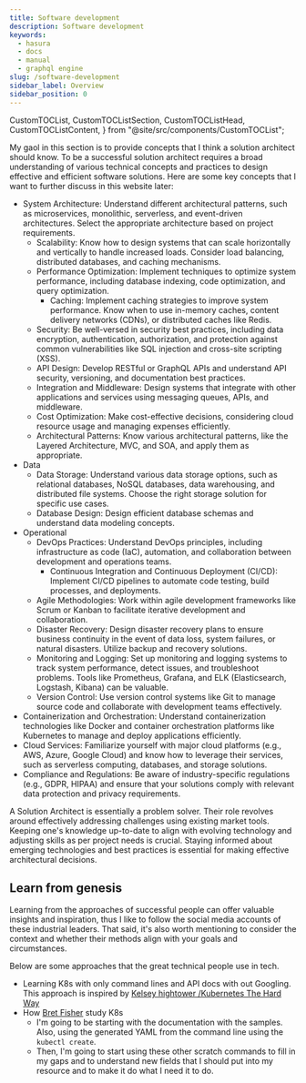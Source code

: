 ```yaml
---
title: Software development
description: Software development
keywords:
  - hasura
  - docs
  - manual
  - graphql engine
slug: /software-development
sidebar_label: Overview
sidebar_position: 0
---
```



  CustomTOCList,
  CustomTOCListSection,
  CustomTOCListHead,
  CustomTOCListContent,
} from "@site/src/components/CustomTOCList";


My gaol in this section is to provide concepts that I think a solution architect should know. To be a successful solution architect requires a broad understanding of various technical concepts and practices to design effective and efficient software solutions. Here are some key concepts that I want to further discuss in this website later:

- System Architecture: Understand different architectural patterns, such as microservices, monolithic, serverless, and event-driven architectures. Select the appropriate architecture based on project requirements.
    - Scalability: Know how to design systems that can scale horizontally and vertically to handle increased loads. Consider load balancing, distributed databases, and caching mechanisms.
    - Performance Optimization: Implement techniques to optimize system performance, including database indexing, code optimization, and query optimization.
        - Caching: Implement caching strategies to improve system performance. Know when to use in-memory caches, content delivery networks (CDNs), or distributed caches like Redis.
    - Security: Be well-versed in security best practices, including data encryption, authentication, authorization, and protection against common vulnerabilities like SQL injection and cross-site scripting (XSS).
    - API Design: Develop RESTful or GraphQL APIs and understand API security, versioning, and documentation best practices.
    - Integration and Middleware: Design systems that integrate with other applications and services using messaging queues, APIs, and middleware.
    - Cost Optimization: Make cost-effective decisions, considering cloud resource usage and managing expenses efficiently.
    - Architectural Patterns: Know various architectural patterns, like the Layered Architecture, MVC, and SOA, and apply them as appropriate.
- Data 
    - Data Storage: Understand various data storage options, such as relational databases, NoSQL databases, data warehousing, and distributed file systems. Choose the right storage solution for specific use cases.
    - Database Design: Design efficient database schemas and understand data modeling concepts.
- Operational
    - DevOps Practices: Understand DevOps principles, including infrastructure as code (IaC), automation, and collaboration between development and operations teams.
        - Continuous Integration and Continuous Deployment (CI/CD): Implement CI/CD pipelines to automate code testing, build processes, and deployments.
    - Agile Methodologies: Work within agile development frameworks like Scrum or Kanban to facilitate iterative development and collaboration.
    - Disaster Recovery: Design disaster recovery plans to ensure business continuity in the event of data loss, system failures, or natural disasters. Utilize backup and recovery solutions.
    - Monitoring and Logging: Set up monitoring and logging systems to track system performance, detect issues, and troubleshoot problems. Tools like Prometheus, Grafana, and ELK (Elasticsearch, Logstash, Kibana) can be valuable.
    - Version Control: Use version control systems like Git to manage source code and collaborate with development teams effectively.
- Containerization and Orchestration: Understand containerization technologies like Docker and container orchestration platforms like Kubernetes to manage and deploy applications efficiently.
- Cloud Services: Familiarize yourself with major cloud platforms (e.g., AWS, Azure, Google Cloud) and know how to leverage their services, such as serverless computing, databases, and storage solutions.
- Compliance and Regulations: Be aware of industry-specific regulations (e.g., GDPR, HIPAA) and ensure that your solutions comply with relevant data protection and privacy requirements.

A Solution Architect is essentially a problem solver. Their role revolves around effectively addressing challenges using existing market tools. Keeping one's knowledge up-to-date to align with evolving technology and adjusting skills as per project needs is crucial. Staying informed about emerging technologies and best practices is essential for making effective architectural decisions.

## Learn from genesis

Learning from the approaches of successful people can offer valuable insights and inspiration, thus I like to follow the social media accounts of these industrial leaders. That said, it's also worth mentioning to consider the context and whether their methods align with your goals and circumstances.

Below are some approaches that the great technical people use in tech. 

- Learning K8s with only command lines and API docs with out Googling. This approach is inspired by [Kelsey hightower
/Kubernetes The Hard Way](https://github.com/kelseyhightower/kubernetes-the-hard-way)
- How [Bret Fisher](https://www.bretfisher.com/) study K8s
    - I'm going to be starting with the documentation with the samples. Also, using the generated YAML from the command line using the `kubectl create`. 
    - Then, I'm going to start using these other scratch commands to fill in my gaps and to understand new fields that I should put into my resource and to make it do what I need it to do.
